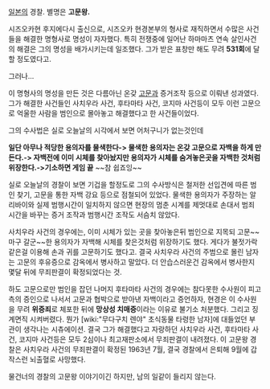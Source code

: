 [[일본]]의 경찰. 별명은 '''고문왕.'''

시즈오카현 후지에다시 출신으로, 시즈오카 현경본부의 형사로 재직하면서 수많은 사건들을 해결한 명형사로 명성이 자자했다. 특히 전쟁중에 일어난 하마마츠 연속 살인사건의 해결은 그의 명성을 배가시키는데 일조했다. 그가 받은 표창만 해도 무려 '''531회'''에 달할 정도였다고.

그러나...

이 명형사의 명성을 만든 것은 다름아닌 온갖 [[고문]]과 증거조작 등으로 이뤄낸 성과였다. 그가 해결한 사건들인 사치우라 사건, 후타마타 사건, 코지마 사건등이 모두 이런 고문으로 억울한 사람을 범인으로 몰아놓고 해결했다고 한 사건들이었다.

그의 수사법은 실로 오늘날의 시각에서 보면 어처구니가 없는것인데

''' 일단 아무나 적당한 용의자를 물색한다-> 물색한 용의자는 온갖 고문으로 자백을 하게 만든다.-> 자백전에 이미 시체를 찾아놨지만 용의자가 시체를 숨겨놓은곳을 자백한 것처럼 위장한다.->기소하면 게임 끝''' ~~참 쉽죠잉~~

실로 오늘날의 경찰이 보면 기겁을 할정도로 그의 수사방식은 철저한 선입견에 따른 범인 찾기, 고문을 통한 자백 강요 등으로 점철되어 있었다. 물색한 용의자가 주장하는 알리바이와 실제 범행시간이 일치하지 않으면 현장의 멈춘 시계를 제멋대로 손대서 범죄 시간을 바꾸는 증거 조작과 범행시간 조작도 서슴치 않았다.

사치우라 사건의 경우에는, 이미 시체가 있는 곳을 찾아놓은뒤 범인으로 지목되 고문~~마구 갈군~~한 용의자가 자백해 시체를 찾은것처럼 위장하기도 했다. 게다가 불젓가락 같은걸 이용해 손과 귀를 고문하기도 했다고. 결국 사치우라 사건의 주범으로 몰린 남자는 고문의 후유증으로 감옥에서 병사하고 말았다. 더 안습스러운건 감옥에서 병사한지 몇달 뒤에 무죄판결이 확정되었다는 것.

하도 고문으로만 범인을 잡던 나머지 후타마타 사건의 경우에는 참다못한 수사원이 피고측의 증인으로 나서서 고문과 협박으로 받아낸 자백이라고 증언하자, 현경은 이 수사원을 무려 '''위증죄'''로 체포한 뒤에 '''망상성 치매증'''이라는 이유로 불기소 처분했다. 그리고 징계면직 시켜버렸다. 뭔가 [wiki:"무다구치 렌야" 초식동물 타령한 남자]에 대들었던 부관이 생각나는 시츄에이션.
결국 그가 해결했다고 자랑하던 사치우라 사건, 후타마타 사건, 코지마 사건등은 모두 2심이나 최고재판소에서 무죄판결이 내려졌다. 이 고문왕 경찰은 사치우라 사건의 무죄판결이 확정된 1963년 7월, 결국 경찰에서 은퇴해 9월에 갑작스런 뇌출혈로 사망했다.

물건너의 경찰의 고문왕 이야기이긴 하지만, 남의 일같이 들리지 않는다.
